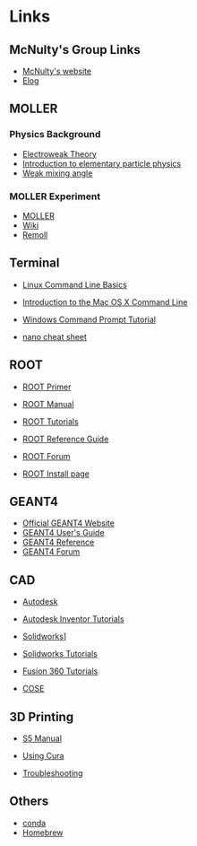
# Links

## McNulty's Group Links

- [McNulty's website](https://www2.cose.isu.edu/~mcnudust/)
- [Elog](http://daq3.physics.isu.edu/elog/PVeS/)

## MOLLER

### Physics Background
- [Electroweak Theory](https://en.wikipedia.org/wiki/Electroweak_interaction)
- [Introduction to elementary particle physics](https://www.amazon.com/Introduction-Elementary-Particles-David-Griffiths/dp/3527406018) 
- [Weak mixing angle](https://en.wikipedia.org/wiki/Weinberg_angle)

### MOLLER Experiment

- [MOLLER](https://moller.jlab.org/moller_root/)
- [Wiki](https://moller.jlab.org/wiki/index.php/Main_Page)
- [Remoll](https://github.com/JeffersonLab/remoll)

## Terminal

- [Linux Command Line Basics](https://ubuntu.com/tutorials/command-line-basics)
- [Introduction to the Mac OS X Command Line](https://blog.teamtreehouse.com/introduction-to-the-mac-os-x-command-line)
- [Windows Command Prompt Tutorial](https://www.makeuseof.com/tag/a-beginners-guide-to-the-windows-command-line/)

- [nano cheat sheet](https://www.nano-editor.org/dist/latest/cheatsheet.html)


## ROOT

- [ROOT Primer](https://root.cern/primer/)
- [ROOT Manual](https://root.cern/manual/)
- [ROOT Tutorials](https://root.cern/doc/master/group__Tutorials.html)
- [ROOT Reference Guide](https://root.cern/doc/master/index.html)
- [ROOT Forum](https://root-forum.cern.ch/)

- [ROOT Install page](https://root.cern/install/)

## GEANT4

- [Official GEANT4 Website](https://geant4.web.cern.ch/)
- [GEANT4 User's Guide](https://geant4-userdoc.web.cern.ch/UsersGuides/ForApplicationDeveloper/html/index.html)
- [GEANT4 Reference](https://geant4-userdoc.web.cern.ch/UsersGuides/ForToolkitDeveloper/html/index.html)
- [GEANT4 Forum](https://geant4-forum.web.cern.ch/)


## CAD

- [Autodesk]([website](https://www.autodesk.com/support/account/education/students-educators/get-started))

- [Autodesk Inventor Tutorials](https://help.autodesk.com/view/INVNTOR/2021/ENU/?guid=GUID-25E3BABE-0FF4-4542-854E-AD2F59E4BB4A)

- [Solidworks](https://www.solidworks.com/product/students)]
- [Solidworks Tutorials](https://www.solidworks.com/support/home)

- [Fusion 360 Tutorials](https://help.autodesk.com/view/fusion360/ENU/courses/)

- [COSE](https://help.cose.isu.edu/)

## 3D Printing

- [S5 Manual](https://support.makerbot.com/s/article/1667410778241)

- [Using Cura](https://support.makerbot.com/s/article/1667410778218)

- [Troubleshooting](https://www.simplify3d.com/resources/print-quality-troubleshooting/)

## Others

- [conda](https://docs.conda.io/en/latest/miniconda.html)
- [Homebrew](https://brew.sh/)
